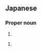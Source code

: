 ==Japanese==
{{ja-kanjitab|生|田|目}}

===Proper noun===
{{ja-pos|なばため|proper}}

# {{surname|lang=ja|sort=なばため}}

{{ja-pos|なまため|proper}}

# {{surname|lang=ja|sort=なまため}}